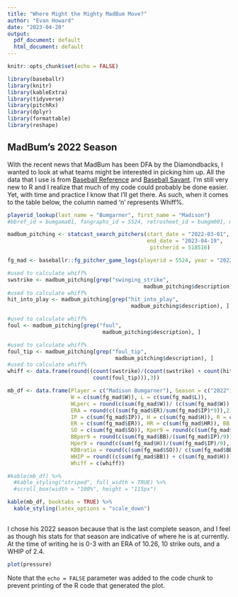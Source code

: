 ```yaml
---
title: "Where Might the Mighty MadBum Move?"
author: "Evan Howard"
date: "2023-04-20"
output:
  pdf_document: default
  html_document: default
---
```


```r
knitr::opts_chunk$set(echo = FALSE)

library(baseballr)
library(knitr)
library(kableExtra)
library(tidyverse)
library(pitchRx)
library(dplyr)
library(formattable)
library(reshape)
```

## MadBum's 2022 Season

With the recent news that MadBum has been DFA by the Diamondbacks, I wanted to look at what teams might be interested in picking him up. All the data that I use is from [Baseball Reference](https://www.baseball-reference.com/players/b/bumgama01.shtml) and [Baseball Savant](https://baseballsavant.mlb.com/savant-player/madison-bumgarner-518516?stats=statcast-r-pitching-mlb). I'm still very new to R and I realize that much of my code could probably be done easier. Yet, with time and practice I know that I'll get there. As such, when it comes to the table below, the column named 'n' represents Whiff%.

```r
playerid_lookup(last_name = "Bumgarner", first_name = "Madison")
#bbref_id = bumgama01, fangraphs_id = 5524, retrosheet_id = bumgm001, mlbam_id = 518516

madbum_pitching <- statcast_search_pitchers(start_date = "2022-03-01", 
                                            end_date = "2023-04-19",
                                             pitcherid = 518516)

fg_mad <- baseballr::fg_pitcher_game_logs(playerid = 5524, year = "2022")

#used to calculate whiff%
swstrike <- madbum_pitching[grep("swinging_strike", 
                                           madbum_pitching$description),]
#used to calculate whiff%
hit_into_play <- madbum_pitching[grep("hit_into_play", 
                                       madbum_pitching$description), ]

#used to calculate whiff%
foul <- madbum_pitching[grep("foul", 
                              madbum_pitching$description), ]

#used to calculate whiff%
foul_tip <- madbum_pitching[grep("foul_tip", 
                                  madbum_pitching$description), ]
#used to calculate whiff%
whiff <- data.frame(round((count(swstrike)/(count(swstrike) + count(hit_into_play) + count(foul) +
                           count(foul_tip))),3))

mb_df <- data.frame(Player = c("Madison Bumgarner"), Season = c("2022"),
                    W = c(sum(fg_mad$W)), L = c(sum(fg_mad$L)), 
                    WLperc = round(c(sum(fg_mad$W))/ (c(sum(fg_mad$W)) + c(sum(fg_mad$L))),3),
                    ERA = round(c((sum(fg_mad$ER)/sum(fg_mad$IP)*9)),2), G = c(sum(fg_mad$Games)),
                    IP = c(sum(fg_mad$IP)), H = c(sum(fg_mad$H)), R = c(sum(fg_mad$R)), 
                    ER = c(sum(fg_mad$ER)), HR = c(sum(fg_mad$HR)), BB = c(sum(fg_mad$BB)), 
                    SO = c(sum(fg_mad$SO)), Kper9 = round(c(sum(fg_mad$SO)/(sum(fg_mad$IP)/9)),1), 
                    BBper9 = round(c(sum(fg_mad$BB)/(sum(fg_mad$IP)/9)),1), 
                    Hper9 = round(c(sum(fg_mad$H))/(sum(fg_mad$IP)/9),1), 
                    KBBratio = round(c(sum(fg_mad$SO))/ c(sum(fg_mad$BB)),1),
                    WHIP = round((c(sum(fg_mad$BB)) + c(sum(fg_mad$H))) / c(sum(fg_mad$IP)),3),
                    Whiff = c(whiff))

#kable(mb_df) %>%
  #kable_styling("striped", full_width = TRUE) %>%
  #scroll_box(width = "100%", height = "115px")

kable(mb_df, booktabs = TRUE) %>%
  kable_styling(latex_options = "scale_down")
  
```


I chose his 2022 season because that is the last complete season, and I feel as though his stats for that season are indicative of where he is at currently. At the time of writing he is 0-3 with an ERA of 10.26, 10 strike outs, and a WHIP of 2.4. 


```r
plot(pressure)
```

Note that the `echo = FALSE` parameter was added to the code chunk to prevent printing of the R code that generated the plot.
